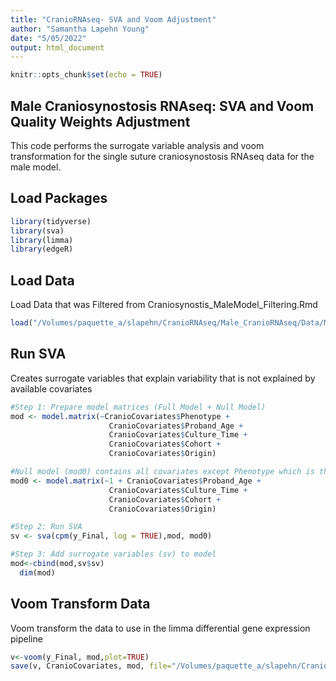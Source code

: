 ```yaml
---
title: "CranioRNAseq- SVA and Voom Adjustment"
author: "Samantha Lapehn Young"
date: "5/05/2022"
output: html_document
---
```


```r
knitr::opts_chunk$set(echo = TRUE)
```

## Male Craniosynostosis RNAseq: SVA and Voom Quality Weights Adjustment

This code performs the surrogate variable analysis and voom transformation for the single suture craniosynostosis RNAseq data for the male model. 

## Load Packages
```r
library(tidyverse)
library(sva)
library(limma)
library(edgeR)
```


## Load Data
Load Data that was Filtered from Craniosynostis_MaleModel_Filtering.Rmd
```r
load("/Volumes/paquette_a/slapehn/CranioRNAseq/Male_CranioRNAseq/Data/Male_CranioRNAseq_FilteredNormalized.RData")
```

## Run SVA 
Creates surrogate variables that explain variability that is not explained by available covariates
```r
#Step 1: Prepare model matrices (Full Model + Null Model)
mod <- model.matrix(~CranioCovariates$Phenotype +
                      CranioCovariates$Proband_Age +
                      CranioCovariates$Culture_Time +
                      CranioCovariates$Cohort + 
                      CranioCovariates$Origin)

#Null model (mod0) contains all covariates except Phenotype which is the covariate of interest
mod0 <- model.matrix(~1 + CranioCovariates$Proband_Age +
                      CranioCovariates$Culture_Time +
                      CranioCovariates$Cohort + 
                      CranioCovariates$Origin)

#Step 2: Run SVA
sv <- sva(cpm(y_Final, log = TRUE),mod, mod0)

#Step 3: Add surrogate variables (sv) to model
mod<-cbind(mod,sv$sv)
  dim(mod)
```

## Voom Transform Data
Voom transform the data to use in the limma differential gene expression pipeline
```r
v<-voom(y_Final, mod,plot=TRUE)
save(v, CranioCovariates, mod, file="/Volumes/paquette_a/slapehn/CranioRNAseq/Male_CranioRNAseq/Data/Male_CranioRNAseq_VoomAdjustedData.RData")
```
